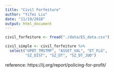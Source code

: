 ```yaml
---
title: "Civil Forfeiture"
author: "Yifei Liu"
date: "11/19/2018"
output: html_document
---
```




```r
civil_forfeiture <- fread("./data/ES_data.csv")

civil_simple <- civil_forfeiture %>%
  select("UPDT_TMSTMP", "ASSET_VAL", "ET_FLG",
         "SZ_DIST", "SZ_DT", "SZ_DT_JUD")

```

reference:
https://ij.org/report/policing-for-profit/
